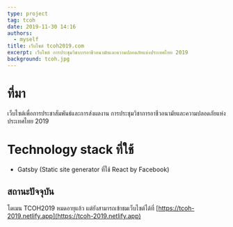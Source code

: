 ```yaml
---
type: project
tag: tcoh
date: 2019-11-30 14:16
authors: 
  - myself
title: เว็บไซต์ tcoh2019.com
excerpt: เว็บไซต์ การประชุมวิชาการอาชีวอนามัยและความปลอดภัยแห่งประเทศไทย 2019
background: tcoh.jpg
---
```


# ที่มา

เว็บไซต์เพื่อการประชาสัมพันธ์และการส่งผลงาน การประชุมวิชาการอาชีวอนามัยและความปลอดภัยแห่งประเทศไทย 2019

# Technology stack ที่ใช้

- Gatsby (Static site generator ที่ใช้ React by Facebook)

## สถานะปัจจุบัน

โดเมน TCOH2019 หมดอายุแล้ว แต่ยังสามารถเข้าชมเว็บไซต์ได้ที่ [https://tcoh-2019.netlify.app](https://tcoh-2019.netlify.app)